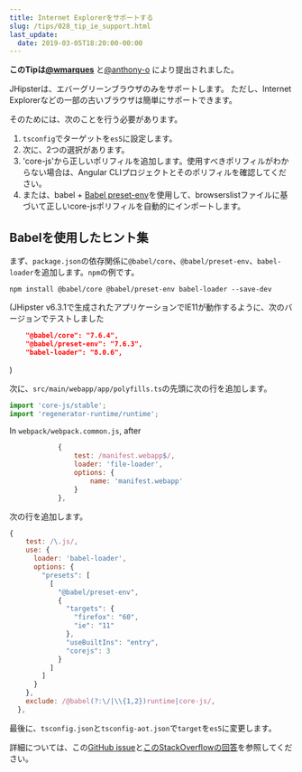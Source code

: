 ```yaml
---
title: Internet Explorerをサポートする
slug: /tips/028_tip_ie_support.html
last_update:
  date: 2019-03-05T18:20:00-00:00
---
```


**このTipは[@wmarques](https://github.com/wmarques)** と[@anthony-o](https://github.com/anthony-o) により提出されました。

JHipsterは、エバーグリーンブラウザのみをサポートします。
ただし、Internet Explorerなどの一部の古いブラウザは簡単にサポートできます。

そのためには、次のことを行う必要があります。

1. `tsconfig`でターゲットを`es5`に設定します。
2. 次に、2つの選択があります。
  1. 'core-js'から正しいポリフィルを追加します。使用すべきポリフィルがわからない場合は、Angular CLIプロジェクトとそのポリフィルを確認してください。
  2. または、babel + [Babel preset-env](https://babeljs.io/docs/en/babel-preset-env#usebuiltins)を使用して、browserslistファイルに基づいて正しいcore-jsポリフィルを自動的にインポートします。

## Babelを使用したヒント集

まず、`package.json`の依存関係に`@babel/core`、`@babel/preset-env`、`babel-loader`を追加します。`npm`の例です。

```shell
npm install @babel/core @babel/preset-env babel-loader --save-dev
```

(JHipster v6.3.1で生成されたアプリケーションでIE11が動作するように、次のバージョンでテストしました

```json
    "@babel/core": "7.6.4",
    "@babel/preset-env": "7.6.3",
    "babel-loader": "8.0.6",
```
)

次に、`src/main/webapp/app/polyfills.ts`の先頭に次の行を追加します。

```ts
import 'core-js/stable';
import 'regenerator-runtime/runtime';
```

In `webpack/webpack.common.js`, after

```js
            {
                test: /manifest.webapp$/,
                loader: 'file-loader',
                options: {
                    name: 'manifest.webapp'
                }
            },
```

次の行を追加します。

```js
{
    test: /\.js/,
    use: {
      loader: 'babel-loader',
      options: {
        "presets": [
          [
            "@babel/preset-env",
            {
              "targets": {
                "firefox": "60",
                "ie": "11"
              },
              "useBuiltIns": "entry",
              "corejs": 3
            }
          ]
        ]
      }
    },
    exclude: /@babel(?:\/|\\{1,2})runtime|core-js/,
  },
```

最後に、`tsconfig.json`と`tsconfig-aot.json`で`target`を`es5`に変更します。

詳細については、この[GitHub issue](https://GitHub.com/jhipster/generator-jhipster/issues/10184#issuecomment-541650501)と[このStackOverflowの回答](https://stackoverflow.com/a/58377002/535203)を参照してください。
